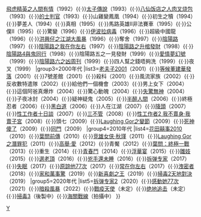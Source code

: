 {{Navbox
|name=邱禮濤
|title=[[邱禮濤]]執導的電影

|group1=1980年代
|list1=[[靚妹正傳]]（1987）
|group2=1990年代
|list2=[[中環英雄 (電影)|中環英雄]]（1991）{{·}}[[飛虎精英之人間有情]]（1992）{{·}}[[太子傳說]]（1993）{{·}}[[八仙饭店之人肉叉烧包]]（1993）{{·}}[[的士判官]]（1993）{{·}}山雞變鳳凰（1994）{{·}}初生之犢（1994）{{·}}夢差人（1994）{{·}}真相（1995）{{·}}馬路英雄II非法賽車（1995）{{·}}公僕II（1995）{{·}}驚變（1996）{{·}}[[伊波拉病毒 (電影)|伊波拉病毒]]（1996）{{·}}超級中國龍（1996）{{·}}[[洪興仔之江湖大風暴]]（1996）{{·}}奪舍（1997）{{·}}[[陰陽路]]（1997）{{·}}[[陰陽路之我在你左右]]（1997）{{·}}[[陰陽路之升棺發財]]（1998）{{·}}[[陰陽路4與鬼同行]]（1998）{{·}}陰陽路五之一見發財（1999）{{·}}[[愛情夢幻號]]（1999）{{·}}[[陰陽路之凶周刊|陰陽路六之凶周刊]]（1999）{{·}}四人幫之錢唔夠洗（1999）{{·}}夜叉（1999）
|group3=2000年代
|list3=[[老夫子2001]]（2001）{{·}}[[等候董建華發落]]（2001）{{·}}7號差館（2001）{{·}}殺科（2001）{{·}}風流家族（2002）{{·}}反收數特遣隊（2002）{{·}}給他們一個機會（2003）{{·}}男上女下（2004）{{·}}這個阿爸真爆炸（2004）{{·}}驚心動魄（2004）{{·}}[[失驚無神]]（2004）{{·}}子夜冰封（2004）{{·}}疑神疑鬼（2005）{{·}}[[半醉人間]]（2006）{{·}}終極忍者（2006）{{·}}[[黑白道]]（2006）{{·}}人在江湖（2007）{{·}}[[降頭 (2007年電影)|降頭]]（2007）{{·}}[[性工作者十日談]]（2007）{{·}}[[三不管]]（2008）{{·}}[[性工作者2 我不賣身·我賣子宮]]（2008）{{·}}頭七（2009）{{·}}[[Laughing Gor之變節]]（2009）{{·}}[[死神傻了]]（2009）{{·}}[[同門]]（2009）
|group4=2010年代
|list4=[[花田囍事2010]]（2010）{{·}}[[葉問前傳]]（2010）{{·}}[[竞雄女侠·秋瑾]]（2011）{{·}}[[Laughing Gor之潛罪犯]]（2011）{{·}}[[高舉·愛]]（2012）{{·}}青魘（2012）{{·}}[[葉問：終極一戰]]（2013）{{·}}重生（2014）{{·}}[[青春鬥]]（2014）{{·}}[[浮華宴]]（2015）{{·}}[[雛妓 (2015年電影)|雛妓]]（2015）{{·}}[[選老頂]]（2016）{{·}}[[兇手還未睡]]（2016）{{·}}[[拆弹专家 (电影)|拆弹专家]]（2017）{{·}}[[失眠 (電影)|失眠]]（2017）{{·}}[[原諒他77次]]（2017）{{·}}[[常在你左右]]（2017）{{·}}[[洩密者]]（2018）{{·}}[[家和萬事驚]]（2019）{{·}}[[新喜劇之王]]（2019）{{·}}[[掃毒2天地對決]]（2019）
|group5=2020年代
|list5=[[拆弹专家2]]（2020）{{·}}[[感動她77次]]（2021）{{·}}[[暗殺風暴]]（2022）{{·}}[[戰疫天使]]（未定）{{·}}[[绝地追击]]（未定）{{·}}[[掃毒3]]（後製中）{{·}}[[海關戰線]]（拍攝中）
}}
<noinclude>
[[Category:香港电影导演模板|Y]]
[[Category:邱禮濤電影| ]]
</noinclude>